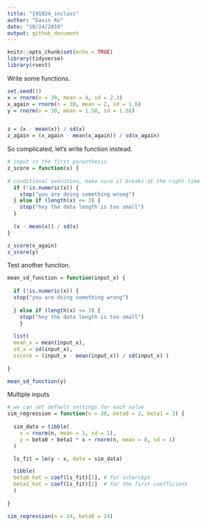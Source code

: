 ```yaml
---
title: "191024_inclass"
author: "Gavin Ko"
date: "10/24/2019"
output: github_document
---
```


```r
knitr::opts_chunk$set(echo = TRUE)
library(tidyverse)
library(rvest)
```

Write some functions.

```r
set.seed(1)
x = rnorm(n = 30, mean = 4, sd = 2.3)
x_again = rnorm(n = 30, mean = 2, sd = 1.6)
y = rnorm(n = 30, mean = 1.58, sd = 1.58)


z = (x - mean(x)) / sd(x)
z_again = (x_again - mean(x_again)) / sd(x_again)

```

So complicated, let's write function instead.

```r
# input in the first parenthesis
z_score = function(x) {
  
# conditional execution, make sure it breaks at the right time
  if (!is.numeric(x)) {
    stop("you are doing something wrong")
  } else if (length(x) <= 3) {
    stop("hey the data length is too small")
  }
  
  (x - mean(x)) / sd(x)
}

z_score(x_again)
z_score(y)
```

Test another function.
```r
mean_sd_function = function(input_x) {
  
  if (!is.numeric(x)) {
  stop("you are doing something wrong")
  
  } else if (length(x) <= 3) {
    stop("hey the data length is too small")
    }
  
  list(
  mean_x = mean(input_x),
  sd_x = sd(input_x),
  zscore = (input_x - mean(input_x)) / sd(input_x) )
  
}

mean_sd_function(y)

```

Multiple inputs

```r
# we can set default settings for each value
sim_regression = function(n = 30, beta0 = 2, beta1 = 3) {
  
  sim_data = tibble(
    x = rnorm(n, mean = 1, sd = 1),
    y = beta0 + beta1 * x + rnorm(n, mean = 0, sd = 1)
  )

  ls_fit = lm(y ~ x, data = sim_data)

  tibble(
  beta0_hat = coef(ls_fit)[1], # for intercept
  beta1_hat = coef(ls_fit)[2]  # for the first coefficient
  )
  
}

sim_regression(n = 14, beta0 = 24)
```









